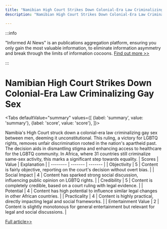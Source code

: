 ```yaml
---
title: "Namibian High Court Strikes Down Colonial-Era Law Criminalizing Gay Sex"
description: "Namibian High Court Strikes Down Colonial-Era Law Criminalizing Gay Sex"

---
```



:::info

"Informed AI News" is an publications aggregation platform, ensuring you only gain the most valuable information, to eliminate information asymmetry and break through the limits of information cocoons.  [Find out more >>](/)

:::

# Namibian High Court Strikes Down Colonial-Era Law Criminalizing Gay Sex


<Tabs
	defaultValue="summary"
	values={[
	{label: 'summary', value: 'summary'},
	{label: 'score', value: 'score'},
]}>
<TabItem value="summary">


Namibia's High Court struck down a colonial-era law criminalizing gay sex between men, deeming it unconstitutional. This ruling, a victory for LGBTQ rights, removes unfair discrimination rooted in the nation's apartheid past. The decision aids in dismantling stigma and enhancing access to healthcare for the LGBTQ community. In Africa, where 31 countries still criminalize same-sex activity, this marks a significant step towards equality.
</TabItem>
<TabItem value="score">
	| Scores     | Value   | Explanation |
	| -------- | ------- | ------- |
	| Objectivity  | 5    | Content is fairly objective, reporting on the court's decision without overt bias.    |
	| Social Impact | 4     | Content has sparked strong social discussion, influencing public opinion on LGBTQ rights.    |
	| Credibility    | 5    | Content is completely credible, based on a court ruling with legal evidence.    |
	| Potential    | 4    | Content has high potential to influence similar legal changes in other African countries.    |
	| Practicality    | 4    | Content is highly practical, directly impacting legal and social frameworks.    |
	| Entertainment Value    | 2    | Content is slightly monotonous for general entertainment but relevant for legal and social discussions.    |
</TabItem>
</Tabs>

[Full article>>](https://apnews.com/article/namibia-lgbtq-law-criminalizing-gay-sex-f8aa32348f85952dbe9532b63b5b888a)
